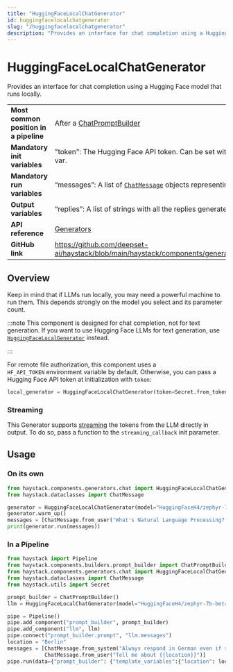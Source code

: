 ```yaml
---
title: "HuggingFaceLocalChatGenerator"
id: huggingfacelocalchatgenerator
slug: "/huggingfacelocalchatgenerator"
description: "Provides an interface for chat completion using a Hugging Face model that runs locally."
---
```


# HuggingFaceLocalChatGenerator

Provides an interface for chat completion using a Hugging Face model that runs locally.

|                                        |                                                                                                              |
| :------------------------------------- | :----------------------------------------------------------------------------------------------------------- |
| **Most common position in a pipeline** | After a [ChatPromptBuilder](../builders/chatpromptbuilder.mdx)                                                         |
| **Mandatory init variables**           | "token": The Hugging Face API token. Can be set with `HF_API_TOKEN` or `HF_TOKEN` env var.                   |
| **Mandatory run variables**            | “messages”: A list of [`ChatMessage`](/docs/data-classes#chatmessage)  objects representing the chat         |
| **Output variables**                   | “replies”: A list of strings with all the replies generated by the LLM                                       |
| **API reference**                      | [Generators](/reference/generators-api)                                                                             |
| **GitHub link**                        | https://github.com/deepset-ai/haystack/blob/main/haystack/components/generators/chat/hugging_face_local.py |

## Overview

Keep in mind that if LLMs run locally, you may need a powerful machine to run them. This depends strongly on the model you select and its parameter count.

:::note
This component is designed for chat completion, not for text generation. If you want to use Hugging Face LLMs for text generation, use [`HuggingFaceLocalGenerator`](huggingfacelocalgenerator.mdx) instead.

:::

For remote file authorization, this component uses a `HF_API_TOKEN` environment variable by default. Otherwise, you can pass a Hugging Face API token at initialization with `token`:

```python
local_generator = HuggingFaceLocalChatGenerator(token=Secret.from_token("<your-api-key>"))
```

### Streaming

This Generator supports [streaming](/docs/choosing-the-right-generator#streaming-support) the tokens from the LLM directly in output. To do so, pass a function to the `streaming_callback` init parameter.

## Usage

### On its own

```python
from haystack.components.generators.chat import HuggingFaceLocalChatGenerator
from haystack.dataclasses import ChatMessage

generator = HuggingFaceLocalChatGenerator(model="HuggingFaceH4/zephyr-7b-beta")
generator.warm_up()
messages = [ChatMessage.from_user("What's Natural Language Processing? Be brief.")]
print(generator.run(messages))
```

### In a Pipeline

```python
from haystack import Pipeline
from haystack.components.builders.prompt_builder import ChatPromptBuilder
from haystack.components.generators.chat import HuggingFaceLocalChatGenerator
from haystack.dataclasses import ChatMessage
from haystack.utils import Secret

prompt_builder = ChatPromptBuilder()
llm = HuggingFaceLocalChatGenerator(model="HuggingFaceH4/zephyr-7b-beta", token=Secret.from_env_var("HF_API_TOKEN"))

pipe = Pipeline()
pipe.add_component("prompt_builder", prompt_builder)
pipe.add_component("llm", llm)
pipe.connect("prompt_builder.prompt", "llm.messages")
location = "Berlin"
messages = [ChatMessage.from_system("Always respond in German even if some input data is in other languages."),
            ChatMessage.from_user("Tell me about {{location}}")]
pipe.run(data={"prompt_builder": {"template_variables":{"location": location}, "template": messages}})

```
